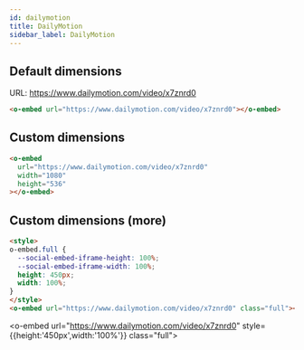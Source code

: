 ```yaml
---
id: dailymotion
title: DailyMotion
sidebar_label: DailyMotion
---
```


## Default dimensions

URL: https://www.dailymotion.com/video/x7znrd0

```html
<o-embed url="https://www.dailymotion.com/video/x7znrd0"></o-embed>
```

<o-embed url="https://www.dailymotion.com/video/x7znrd0"></o-embed>

## Custom dimensions

```html
<o-embed
  url="https://www.dailymotion.com/video/x7znrd0"
  width="1080"
  height="536"
></o-embed>
```

<o-embed url="https://www.dailymotion.com/video/x7znrd0" width="1080" height="536"></o-embed>

## Custom dimensions (more)

```html
<style>
o-embed.full {
  --social-embed-iframe-height: 100%;
  --social-embed-iframe-width: 100%;
  height: 450px;
  width: 100%;
}
</style>
<o-embed url="https://www.dailymotion.com/video/x7znrd0" class="full"></o-embed>
```

<o-embed url="https://www.dailymotion.com/video/x7znrd0" style={{height:'450px',width:'100%'}} class="full"></o-embed>
